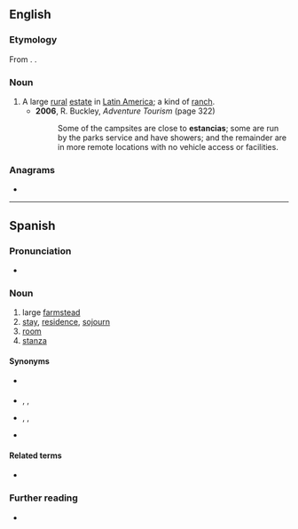 {{also|estância|Estancia}}
==English==
{{wikipedia}}

===Etymology===
From {{bor|en|es|estancia}}. {{doublet|en|stance|stanza}}.

===Noun===
{{en-noun}}

# A large [[rural]] [[estate]] in [[Latin America]]; a kind of [[ranch]].
#* '''2006''', R. Buckley, ''Adventure Tourism'' (page 322)
#*: Some of the campsites are close to '''estancias'''; some are run by the parks service and have showers; and the remainder are in more remote locations with no vehicle access or facilities.

===Anagrams===
* {{anagrams|en|a=aaceinst|Ectasian|actinase|astacein|canasite}}

----

==Spanish==

===Pronunciation===
* {{es-IPA}}

===Noun===
{{es-noun|f}}

# large [[farmstead]]
# [[stay]], [[residence]], [[sojourn]]
# [[room]]
# [[stanza]]

====Synonyms====
* {{sense|stay}} {{l|es|estadía}}
* {{sense|farm}} {{l|es|finca}}, {{l|es|cortijo}}, {{l|es|hacienda}}
* {{sense|room}} {{l|es|habitación}}, {{l|es|cuarto}}, {{l|es|pieza}}
* {{sense|stanza}} {{l|es|estrofa}}

====Related terms====
* {{l|es|estar}}

===Further reading===
* {{R:DRAE 2001}}